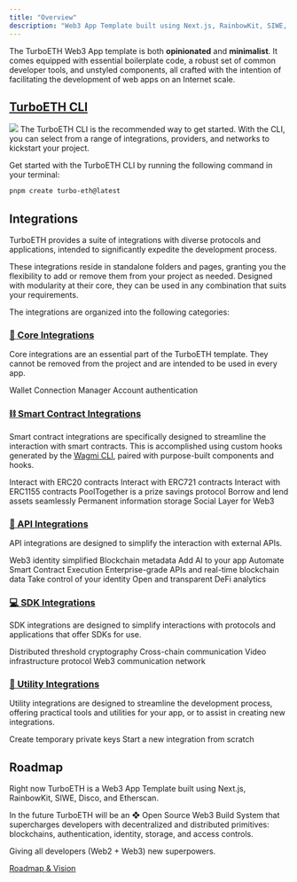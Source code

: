 ```yaml
---
title: "Overview"
description: "Web3 App Template built using Next.js, RainbowKit, SIWE, Disco, and more!"
---
```


The TurboETH Web3 App template is both **opinionated** and **minimalist**. It comes equipped with essential boilerplate code, a robust set of common developer tools, and unstyled components, all crafted with the intention of facilitating the development of web apps on an Internet scale.

## [TurboETH CLI](/getting-started/cli)
<img src='/assets/cli/turbo-eth-cli.png' />
The TurboETH CLI is the recommended way to get started. With the CLI, you can select from a range of integrations, providers, and networks to kickstart your project.

Get started with the TurboETH CLI by running the following command in your terminal:
```bash
pnpm create turbo-eth@latest
```

## Integrations
TurboETH provides a suite of integrations with diverse protocols and applications, intended to significantly expedite the development process.

These integrations reside in standalone folders and pages, granting you the flexibility to add or remove them from your project as needed. Designed with modularity at their core, they can be used in any combination that suits your requirements.

The integrations are organized into the following categories:

### [🧱 Core Integrations](/integration/core/introduction)
Core integrations are an essential part of the TurboETH template. They cannot be removed from the project and are intended to be used in every app.

<CardGroup>
  <Card title="🌈 RainbowKit" href="/integration/core/rainbowkit">
    Wallet Connection Manager
  </Card>
  <Card title="🔏 Sign In With Ethereum" href="/integration/core/sign-in-with-ethereum">
    Account authentication
  </Card>
</CardGroup>

### [⛓️ Smart Contract Integrations](/integration/smart-contract/introduction)
Smart contract integrations are specifically designed to streamline the interaction with smart contracts. This is accomplished using custom hooks generated by the [Wagmi CLI](/getting-started/wagmi-cli), paired with purpose-built components and hooks.

<CardGroup>
  <Card title="🪙 ERC20" href="/integration/smart-contract/erc20">
    Interact with ERC20 contracts
  </Card>
  <Card title="🖼️ ERC721" href="/integration/smart-contract/erc721">
    Interact with ERC721 contracts
  </Card>
  <Card title="🖼️ ERC1155" href="/integration/smart-contract/erc1155">
    Interact with ERC1155 contracts
  </Card>
  <Card title="💰 PoolTogether" href="/integration/smart-contract/pooltogether">
   PoolTogether is a prize savings protocol
  </Card>
  <Card title="👻 Aave" href="/integration/smart-contract/aave">
   Borrow and lend assets seamlessly
  </Card>
  <Card title="💾 Arweave" href="/integration/smart-contract/arweave">
   Permanent information storage
  </Card>
  <Card title="🌿 Lens Protocol" href="/integration/smart-contract/lens-protocol">
   Social Layer for Web3
  </Card>
</CardGroup>

### [🧰 API Integrations](/integration/api/introduction)
API integrations are designed to simplify the interaction with external APIs.

<CardGroup>
  <Card title="🪩 Disco" href="/integration/api/disco">
    Web3 identity simplified 
  </Card>
  <Card title="📜 Etherscan" href="/integration/api/etherscan">
    Blockchain metadata
  </Card>
  <Card title="🤖 OpenAI" href="/integration/api/openai">
    Add AI to your app
  </Card>
  <Card title="🍦 Gelato" href="/integration/api/gelato">
    Automate Smart Contract Execution
  </Card>
  <Card title="⛓️ Moralis" href="/integration/api/moralis">
    Enterprise-grade APIs and real-time blockchain data
  </Card>
  <Card title="🌎 Gitcoin Passport" href="/integration/api/gitcoin-passport">
    Take control of your identity
  </Card>
  <Card title="🦙 DefiLlama" href="/integration/api/defi-llama">
    Open and transparent DeFi analytics
  </Card>
</CardGroup>

### [💻 SDK Integrations](/integration/sdk/introduction)
SDK integrations are designed to simplify interactions with protocols and applications that offer SDKs for use.

<CardGroup>
  <Card title="🔥 Lit Protocol" href="/integration/sdk/lit-protocol">
    Distributed threshold cryptography
  </Card>
  <Card title="🌉 Connext" href="/integration/sdk/connext">
    Cross-chain communication
  </Card>
  <Card title="📺 Livepeer" href="/integration/sdk/livepeer">
    Video infrastructure protocol
  </Card>
  <Card title="🔔 Push Protocol" href="/integration/sdk/push-protocol">
    Web3 communication network
  </Card>
</CardGroup>

### [🔧 Utility Integrations](/integration/utility/introduction)
Utility integrations are designed to streamline the development process, offering practical tools and utilities for your app, or to assist in creating new integrations.

<CardGroup>
  <Card title="🗝️ Session Keys" href="/integration/utility/session-keys">
    Create temporary private keys
  </Card>
  <Card title="🏁 Starter" href="/integration/utility/starter">
    Start a new integration from scratch
  </Card>
</CardGroup>

## Roadmap

Right now TurboETH is a Web3 App Template built using Next.js, RainbowKit, SIWE, Disco, and Etherscan.

In the future TurboETH will be an ❖ Open Source Web3 Build System that supercharges developers with decentralized and distributed primitives: blockchains, authentication, identity, storage, and access controls.

Giving all developers (Web2 + Web3) new superpowers.

[Roadmap & Vision](/roadmap)
